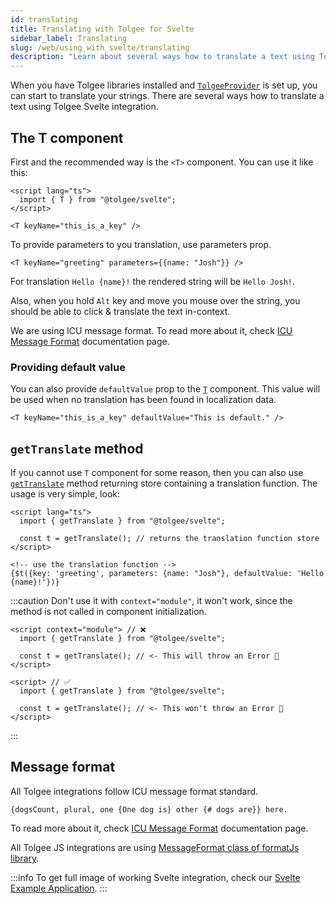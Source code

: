 ```yaml
---
id: translating
title: Translating with Tolgee for Svelte
sidebar_label: Translating
slug: /web/using_with_svelte/translating
description: "Learn about several ways how to translate a text using Tolgee Svelte integration: T-component and getTranslate method."
---
```

When you have Tolgee libraries installed and [`TolgeeProvider`](/docs/web/using_with_svelte/api#tolgeeprovider) is set
up, you can start to translate your strings.
There are several ways how to translate a text using Tolgee Svelte integration.

## The T component

First and the recommended way is the `<T>` component. You can use it like this:

```svelte
<script lang="ts">
  import { T } from "@tolgee/svelte";
</script>

<T keyName="this_is_a_key" />
```

To provide parameters to you translation, use parameters prop.
```svelte
<T keyName="greeting" parameters={{name: "Josh"}} />
```
For translation `Hello {name}!` the rendered string will be `Hello Josh!`.

Also, when you hold `Alt` key and move you mouse over the string, you should be able to click & translate the text
in-context.

We are using ICU message format. To read more about it, check
[ICU Message Format](/docs/icu_message_format) documentation page.

### Providing default value

You can also provide `defaultValue` prop to the [`T`](/docs/web/using_with_svelte/api#t-component) component. This value will be used when no translation
has been found in localization data.
```svelte
<T keyName="this_is_a_key" defaultValue="This is default." />
```

## `getTranslate` method
If you cannot use `T` component for some reason, then you can also use
[`getTranslate`](/docs/web/using_with_svelte/api#gettranslate-function) method returning store containing
a translation function. The usage is very simple, look:

```svelte
<script lang="ts">
  import { getTranslate } from "@tolgee/svelte";

  const t = getTranslate(); // returns the translation function store
</script>

<!-- use the translation function -->
{$t({key: 'greeting', parameters: {name: "Josh"}, defaultValue: 'Hello {name}!'})}
```
:::caution
Don't use it with `context="module"`, it won't work, since the method is not called in component initialization.
```
<script context="module"> // ❌
  import { getTranslate } from "@tolgee/svelte";

  const t = getTranslate(); // <- This will throw an Error 🚨
</script>
```

```
<script> // ✅
  import { getTranslate } from "@tolgee/svelte";

  const t = getTranslate(); // <- This won't throw an Error 🎉
</script>
```

:::
## Message format
All Tolgee integrations follow ICU message format standard.

```{dogsCount, plural, one {One dog is} other {# dogs are}} here.```

To read more about it, check
[ICU Message Format](/docs/icu_message_format) documentation page.

All Tolgee JS integrations are using [MessageFormat class of formatJs library](https://formatjs.io/docs/intl-messageformat/).

:::info
To get full image of working Svelte integration, check our [Svelte Example Application](https://github.com/tolgee/svelte-example).
:::
